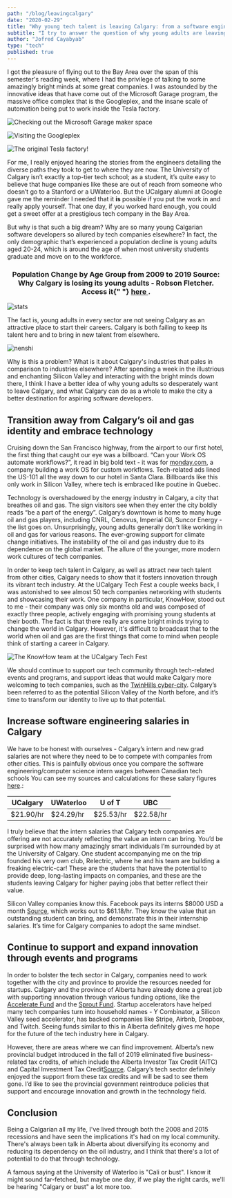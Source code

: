 ```yaml
---
path: "/blog/leavingcalgary"
date: "2020-02-29"
title: "Why young tech talent is leaving Calgary: from a software engineering student"
subtitle: "I try to answer the question of why young adults are leaving Calgary, and some improvements to make Calgary a more attractive place for younger people."
author: "Jofred Cayabyab"
type: "tech"
published: true
---
```



I got the pleasure of flying out to the Bay Area over the span of this semester's reading week, where I had the privilege of talking to some amazingly bright minds at some great companies. I was astounded by the innovative ideas that have come out of the Microsoft Garage program, the massive office complex that is the Googleplex, and the insane scale of automation being put to work inside the Tesla factory.

![Checking out the Microsoft Garage maker space](garage.jpeg)

![Visiting the Googleplex](google.jpeg)

![The original Tesla factory!](tesla.jpg)

For me, I really enjoyed hearing the stories from the engineers detailing the diverse paths they took to get to where they are now. The University of Calgary isn’t exactly a top-tier tech school; as a student, it’s quite easy to believe that huge companies like these are out of reach from someone who doesn’t go to a Stanford or a UWaterloo. But the UCalgary alumni at Google gave me the reminder I needed that it **is** possible if you put the work in and really apply yourself. That one day, if you worked hard enough, you could get a sweet offer at a prestigious tech company in the Bay Area.

But why is that such a big dream? Why are so many young Calgarian software developers so allured by tech companies elsewhere? In fact, the only demographic that’s experienced a population decline is young adults aged 20-24, which is around the age of when most university students graduate and move on to the workforce.

<h3 style="width: 100%; text-align: center;">
  Population Change by Age Group from 2009 to 2019
  <Tooltip>
    Source: Why Calgary is losing its young adults - Robson Fletcher. Access it{" "}
    <a
      href="https://www.cbc.ca/news/canada/calgary/calgary-losing-young-adults-census-data-analysis-1.5444969"
      target="_blank"
    >
      here
    </a>
    .
  </Tooltip>
</h3>

![stats](stat.png)

The fact is, young adults in every sector are not seeing Calgary as an attractive place to start their careers. Calgary is both failing to keep its talent here and to bring in new talent from elsewhere.

![nenshi](nenshisad.png)

Why is this a problem? What is it about Calgary's industries that pales in comparison to industries elsewhere? After spending a week in the illustrious and enchanting Silicon Valley and interacting with the bright minds down there, I think I have a better idea of why young adults so desperately want to leave Calgary, and what Calgary can do as a whole to make the city a better destination for aspiring software developers.

## Transition away from Calgary’s oil and gas identity and embrace technology

Cruising down the San Francisco highway, from the airport to our first hotel, the first thing that caught our eye was a billboard. “Can your Work OS automate workflows?”, it read in big bold text - it was for [monday.com](https://monday.com/), a company building a work OS for custom workflows. Tech-related ads lined the US-101 all the way down to our hotel in Santa Clara. Billboards like this only work in Silicon Valley, where tech is embraced like poutine in Quebec.

Technology is overshadowed by the energy industry in Calgary, a city that breathes oil and gas. The sign visitors see when they enter the city boldly reads “be a part of the energy”. Calgary’s downtown is home to many huge oil and gas players, including CNRL, Cenovus, Imperial Oil, Suncor Energy - the list goes on. Unsurprisingly, young adults generally don’t like working in oil and gas for various reasons. The ever-growing support for climate change initiatives. The instability of the oil and gas industry due to its dependence on the global market. The allure of the younger, more modern work cultures of tech companies.

In order to keep tech talent in Calgary, as well as attract new tech talent from other cities, Calgary needs to show that it fosters innovation through its vibrant tech industry. At the UCalgary Tech Fest a couple weeks back, I was astonished to see almost 50 tech companies networking with students and showcasing their work. One company in particular, KnowHow, stood out to me - their company was only six months old and was composed of exactly three people, actively engaging with promising young students at their booth. The fact is that there really are some bright minds trying to change the world in Calgary. However, it's difficult to broadcast that to the world when oil and gas are the first things that come to mind when people think of starting a career in Calgary.

![The KnowHow team at the UCalgary Tech Fest](knowhow.jpeg)

We should continue to support our tech community through tech-related events and programs, and support ideas that would make Calgary more welcoming to tech companies, such as the [TwinHills cyber-city](https://www.twinhills.ca/). Calgary’s been referred to as the potential Silicon Valley of the North before, and it’s time to transform our identity to live up to that potential.

## Increase software engineering salaries in Calgary

We have to be honest with ourselves - Calgary’s intern and new grad salaries are not where they need to be to compete with companies from other cities. This is painfully obvious once you compare the software engineering/computer science intern wages between Canadian tech schools <Tooltip>You can see my sources and calculations for these salary figures <a href="http://bit.ly/388bQzk" target="_blank">here</a>.</Tooltip>:

| UCalgary   | UWaterloo  | U of T     | UBC        |
| ---------- | ---------- | ---------- | ---------- |
| \$21.90/hr | \$24.29/hr | \$25.53/hr | \$22.58/hr |

I truly believe that the intern salaries that Calgary tech companies are offering are not accurately reflecting the value an intern can bring. You’d be surprised with how many amazingly smart individuals I’m surrounded by at the University of Calgary. One student accompanying me on the trip founded his very own club, Relectric, where he and his team are building a freaking electric-car! These are the students that have the potential to provide deep, long-lasting impacts on companies, and these are the students leaving Calgary for higher paying jobs that better reflect their value.

Silicon Valley companies know this. Facebook pays its interns $8000 USD a month <Tooltip><a href="https://www.vox.com/2019/5/15/18564801/facebook-interns-double-us-salary-glassdoor" target="blank">Source</a></Tooltip>, which works out to $61.18/hr. They know the value that an outstanding student can bring, and demonstrate this in their internship salaries. It’s time for Calgary companies to adopt the same mindset.

## Continue to support and expand innovation through events and programs

In order to bolster the tech sector in Calgary, companies need to work together with the city and province to provide the resources needed for startups. Calgary and the province of Alberta have already done a great job with supporting innovation through various funding options, like the [Accelerate Fund](https://www.acceleratefund.ca/) and the [Sprout Fund](https://www.sproutfund.ca/). Startup accelerators have helped many tech companies turn into household names - Y Combinator, a Silicon Valley seed accelerator, has backed companies like Stripe, Airbnb, Dropbox, and Twitch. Seeing funds similar to this in Alberta definitely gives me hope for the future of the tech industry here in Calgary.

However, there are areas where we can find improvement. Alberta’s new provincial budget introduced in the fall of 2019 eliminated five business-related tax credits, of which include the Alberta Investor Tax Credit (AITC) and Capital Investment Tax Credit<Tooltip><a href="https://betakit.com/how-albertas-tech-sector-is-affected-by-cuts-in-much-anticipated-2019-provincial-budget/" target="_blank">Source</a></Tooltip>. Calgary’s tech sector definitely enjoyed the support from these tax credits and will be sad to see them gone. I’d like to see the provincial government reintroduce policies that support and encourage innovation and growth in the technology field.

## Conclusion

Being a Calgarian all my life, I've lived through both the 2008 and 2015 recessions and have seen the implications it's had on my local community. There's always been talk in Alberta about diversifying its economy and reducing its dependency on the oil industry, and I think that there's a lot of potential to do that through technology.

A famous saying at the University of Waterloo is "Cali or bust". I know it might sound far-fetched, but maybe one day, if we play the right cards, we'll be hearing "Calgary or bust" a lot more too.
